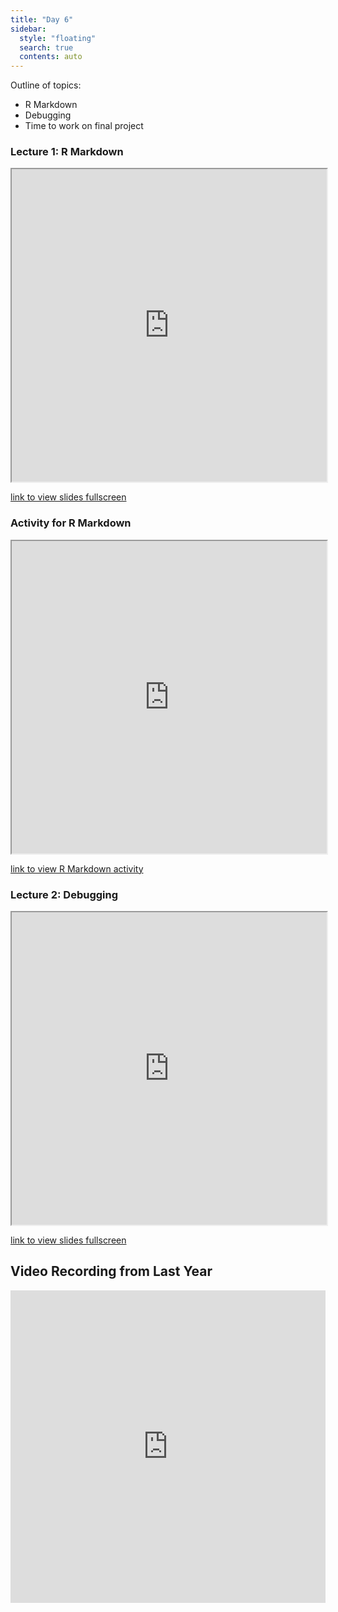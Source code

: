 ```yaml
---
title: "Day 6"
sidebar:
  style: "floating"
  search: true
  contents: auto
---
```


Outline of topics: 

  - R Markdown
  - Debugging
  - Time to work on final project


::: {.callout-tip collapse='false'}
### Lecture 1: R Markdown
<iframe src="https://id529.github.io/slides-day6/lecture2-rmarkdown/intro-to-rmarkdown.html" width="100%" height="500px"></iframe>
:::
<a href="https://id529.github.io/slides-day6/lecture2-rmarkdown/intro-to-rmarkdown.html#/introduction-to-r-markdown" >link to view slides fullscreen</a>
<br>

:::{.callout-tip collapse='true'}
### Activity for R Markdown 

<iframe src="https://id529.github.io/slides-day6/activity_Rmd/id529_day6_regression_models.html" width="100%" height="500px"></iframe>
:::
<a href="https://id529.github.io/slides-day6/activity_Rmd/id529_day6_regression_models.html"
target="_blank">link to view R Markdown activity</a>

::: {.callout-tip collapse='false'}
### Lecture 2: Debugging
<iframe src="https://id529.github.io/slides-day6/lecture3-debugging/debugging.html" width="100%" height="500px"></iframe>
:::
<a href="https://id529.github.io/slides-day6/lecture3-debugging/debugging.html" >link to view slides fullscreen</a>
<br>

::: {.callout-tip collapse='true'}
## Video Recording from Last Year 

<iframe width="100%" height="500" src="https://www.youtube.com/embed/OKx2f8qrXmI" title="YouTube video player" frameborder="0" allow="accelerometer; autoplay; clipboard-write; encrypted-media; gyroscope; picture-in-picture; web-share" allowfullscreen></iframe>
:::

